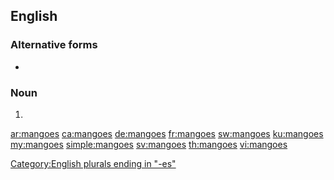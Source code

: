 ==English==

===Alternative forms===
* {{l|en|mangos}}

===Noun===
{{head|en|noun plural form}}

# {{plural of|mango|lang=en}}

[[Category:English plurals ending in "-es"]]

[[ar:mangoes]]
[[ca:mangoes]]
[[de:mangoes]]
[[fr:mangoes]]
[[sw:mangoes]]
[[ku:mangoes]]
[[my:mangoes]]
[[simple:mangoes]]
[[sv:mangoes]]
[[th:mangoes]]
[[vi:mangoes]]